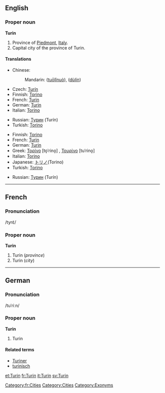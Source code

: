 ==English==

===Proper noun===
'''Turin'''

# Province of [[Piedmont]], [[Italy]].
# Capital city of the province of Turin.

====Translations====
{{trans-top|province}}
* Chinese:
*: Mandarin: {{zh-ts|托里諾|托里诺}} ([[tuō]][[lǐ]][[nuò]]), {{zh-ts|杜林|杜林}} ([[dù]][[lín]])
* Czech: [[Turín]]
* Finnish: [[Torino#Finnish|Torino]]
* French: [[Turin#French|Turin]]
* German: [[Turin#German|Turin]]
* Italian: [[Torino#Italian|Torino]]
{{trans-mid}}
* Russian: [[Турин]] (Turín)
* Turkish: [[Torino]]
{{trans-bottom}}

{{trans-top|city}}
* Finnish: [[Torino#Finnish|Torino]]
* French: [[Turin#French|Turin]]
* German: [[Turin#German|Turin]] {{n}}
* Greek: [[Τορίνο]] [to̞ˈrino̞] {{n}}, [[Τουρίνο]] [tuˈrino̞] {{n}}
* Italian: [[Torino#Italian|Torino]] {{f}}
* Japanese: [[トリノ]](Torino)
* Turkish: [[Torino]]
{{trans-mid}}
* Russian: [[Турин]] (Turín) {{m}}
{{trans-bottom}}

----

==French==

===Pronunciation===
/tyrɛ̃/

===Proper noun===
'''Turin'''

# Turin (''province'')
# Turin (''city'')

[[Category:fr:Cities]]

----

==German==

===Pronunciation===
/tuˈriːn/

===Proper noun===
'''Turin'''

# Turin

====Related terms====
* [[Turiner]]
* [[turinisch]]

[[Category:Cities]]
[[Category:Exonyms]]

[[et:Turin]]
[[fr:Turin]]
[[it:Turin]]
[[sv:Turin]]